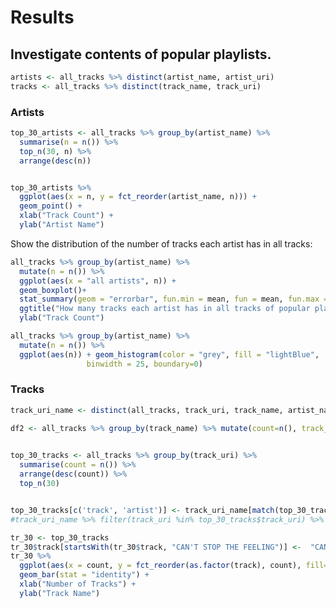 # Results

## Investigate contents of popular playlists.
```r
artists <- all_tracks %>% distinct(artist_name, artist_uri)
tracks <- all_tracks %>% distinct(track_name, track_uri)
```
### Artists
```r
top_30_artists <- all_tracks %>% group_by(artist_name) %>% 
  summarise(n = n()) %>% 
  top_n(30, n) %>%
  arrange(desc(n)) 


top_30_artists %>%
  ggplot(aes(x = n, y = fct_reorder(artist_name, n))) +
  geom_point() + 
  xlab("Track Count") +
  ylab("Artist Name")
```

  Show the distribution of the number of tracks each artist has in all tracks:

```r
all_tracks %>% group_by(artist_name) %>% 
  mutate(n = n()) %>% 
  ggplot(aes(x = "all artists", n)) + 
  geom_boxplot()+
  stat_summary(geom = "errorbar", fun.min = mean, fun = mean, fun.max = mean, width = .75, linetype = "dashed")+
  ggtitle("How many tracks each artist has in all tracks of popular playlists?") + 
  ylab("Track Count")

all_tracks %>% group_by(artist_name) %>% 
  mutate(n = n()) %>% 
  ggplot(aes(n)) + geom_histogram(color = "grey", fill = "lightBlue", 
                 binwidth = 25, boundary=0) 
```
 
### Tracks
```r
track_uri_name <- distinct(all_tracks, track_uri, track_name, artist_name)

df2 <- all_tracks %>% group_by(track_name) %>% mutate(count=n(), track_artist = paste(track_name, artist_name, sep=" @ "))

  
top_30_tracks <- all_tracks %>% group_by(track_uri) %>% 
  summarise(count = n()) %>% 
  arrange(desc(count)) %>%
  top_n(30) 


top_30_tracks[c('track', 'artist')] <- track_uri_name[match(top_30_tracks$track_uri, track_uri_name$track_uri), c('track_name', 'artist_name')]
#track_uri_name %>% filter(track_uri %in% top_30_tracks$track_uri) %>% select(track_name, artist_name)

tr_30 <- top_30_tracks
tr_30$track[startsWith(tr_30$track, "CAN'T STOP THE FEELING")] <-  "CAN'T STOP THE FEELING!"
tr_30 %>%
  ggplot(aes(x = count, y = fct_reorder(as.factor(track), count), fill=count)) +
  geom_bar(stat = "identity") + 
  xlab("Number of Tracks") +
  ylab("Track Name") 
  

```